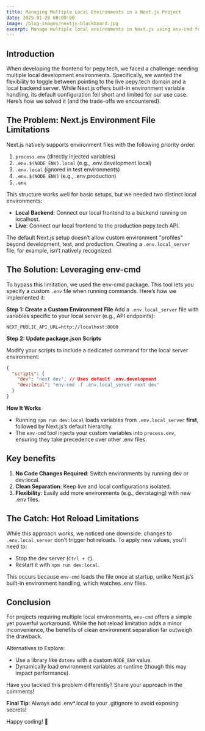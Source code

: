 ```yaml
---
title: Managing Multiple Local Environments in a Next.js Project
date: 2025-01-28 08:00:00
image: /blog-images/nextjs-blackboard.jpg
excerpt: Manage multiple local environments in Next.js using env-cmd for custom .env files, ensuring clean, flexible setups with minimal trade-offs.
---
```


## Introduction

When developing the frontend for pepy.tech, we faced a challenge: needing multiple local development environments. 
Specifically, we wanted the flexibility to toggle between pointing to the live pepy.tech domain and a local backend server. 
While Next.js offers built-in environment variable handling, its default configuration fell short and limited for our use case. 
Here’s how we solved it (and the trade-offs we encountered).

## The Problem: Next.js Environment File Limitations

Next.js natively supports environment files with the following priority order:

1. `process.env` (directly injected variables)
2. `.env.$(NODE_ENV).local` (e.g., .env.development.local)
3. `.env.local` (ignored in test environments)
4. `.env.$(NODE_ENV)` (e.g., .env.production)
5. `.env`


This structure works well for basic setups, but we needed two distinct local environments:

* **Local Backend**: Connect our local frontend to a backend running on localhost.
* **Live**: Connect our local frontend to the production pepy.tech API.


The default Next.js setup doesn’t allow custom environment "profiles" beyond development, test, and production. Creating a `.env.local_server` file, for example, isn’t natively recognized.


## The Solution: Leveraging env-cmd

To bypass this limitation, we used the env-cmd package. This tool lets you specify a custom `.env` file when running commands.
Here’s how we implemented it:


**Step 1: Create a Custom Environment File**
Add a `.env.local_server` file with variables specific to your local server (e.g., API endpoints):

```env
NEXT_PUBLIC_API_URL=http://localhost:8000
```

**Step 2: Update package.json Scripts**

Modify your scripts to include a dedicated command for the local server environment:

```json
{
  "scripts": {
    "dev": "next dev", // Uses default .env.development
    "dev:local": "env-cmd -f .env.local_server next dev"
  }
}
```

**How It Works**

* Running `npm run dev:local` loads variables from `.env.local_server` **first**, followed by Next.js’s default hierarchy.
* The `env-cmd` tool injects your custom variables into `process.env`, ensuring they take precedence over other .env files.


## Key benefits

1. **No Code Changes Required**: Switch environments by running dev or dev:local.
2. **Clean Separation**: Keep live and local configurations isolated.
3. **Flexibility**: Easily add more environments (e.g., dev:staging) with new .env files.


## The Catch: Hot Reload Limitations

While this approach works, we noticed one downside: changes to `.env.local_server` don’t trigger hot reloads. To apply new values, you’ll need to:

* Stop the dev server (`Ctrl + C`).
* Restart it with `npm run dev:local`.

This occurs because `env-cmd` loads the file once at startup, unlike Next.js’s built-in environment handling, which watches .env files.


## Conclusion

For projects requiring multiple local environments, `env-cmd` offers a simple yet powerful workaround.
While the hot reload limitation adds a minor inconvenience, the benefits of clean environment separation far outweigh the drawback.

Alternatives to Explore:

* Use a library like `dotenv` with a custom `NODE_ENV` value.
* Dynamically load environment variables at runtime (though this may impact performance).

Have you tackled this problem differently? Share your approach in the comments!


**Final Tip**: Always add .env*.local to your .gitignore to avoid exposing secrets!

Happy coding! 🚀